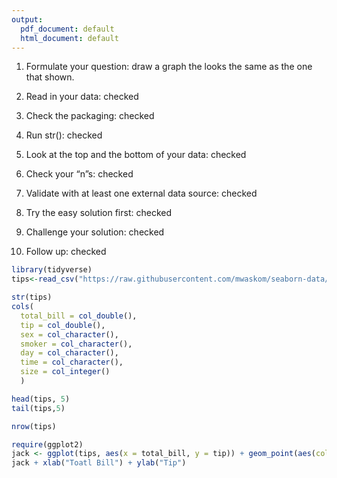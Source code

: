 ```yaml
---
output:
  pdf_document: default
  html_document: default
---
```





1. Formulate your question: draw a graph the looks the same as the one that shown.


2. Read in your data: checked

3. Check the packaging: checked

4. Run str(): checked

5. Look at the top and the bottom of your data: checked 

6. Check your “n”s: checked

7. Validate with at least one external data source: checked

8. Try the easy solution first: checked
9. Challenge your solution: checked
10. Follow up: checked


```r
library(tidyverse)
tips<-read_csv("https://raw.githubusercontent.com/mwaskom/seaborn-data/master/tips.csv")

str(tips)
cols(
  total_bill = col_double(),
  tip = col_double(),
  sex = col_character(),
  smoker = col_character(),
  day = col_character(),
  time = col_character(),
  size = col_integer()
  )

head(tips, 5)
tail(tips,5)


```
```r
nrow(tips)
```


```r
require(ggplot2)
jack <- ggplot(tips, aes(x = total_bill, y = tip)) + geom_point(aes(color = tips$`time`), shape = 1) + geom_smooth()
jack + xlab("Toatl Bill") + ylab("Tip")   
 
```


